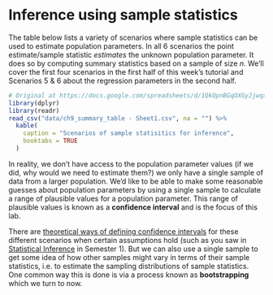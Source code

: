 # Inference using sample statistics {-}

The table below lists a variety of scenarios where sample statistics can be used to estimate population parameters. In all 6 scenarios the point estimate/sample statistic *estimates* the unknown population parameter. It does so by computing summary statistics based on a sample of size $n$. We'll cover the first four scenarios in the first half of this week's tutorial and  Scenarios 5 & 6 about the regression parameters in the second half.

```r
# Original at https://docs.google.com/spreadsheets/d/1QkOpnBGqOXGyJjwqx1T2O5G5D72wWGfWlPyufOgtkk4/edit#gid=0
library(dplyr)
library(readr)
read_csv("data/ch9_summary_table - Sheet1.csv", na = "") %>% 
  kable(
    caption = "Scenarios of sample statisitics for inference", 
    booktabs = TRUE
  )
```

In reality, we don't have access to the population parameter values (if we did, why would we need to estimate them?) we only have a single sample of data from a larger population. We'd like to be able to make some reasonable guesses about population parameters by using a single sample to calculate a range of plausible values for a population parameter. This range of plausible values is known as a **confidence interval** and is the focus of this lab. 

There are [theoretical ways of defining confidence intervals](https://moodle.gla.ac.uk/pluginfile.php/1813455/mod_resource/content/1/Interval%20Estimates%20Summary.pdf) for these different scenarios when certain assumptions hold (such as you saw in [Statistical Inference](https://moodle.gla.ac.uk/course/view.php?id=4742) in Semester 1).  But we can also use a single sample to get some idea of how other samples might vary in terms of their sample statistics, i.e. to estimate the sampling distributions of sample statistics. One common way this is done is via a process known as **bootstrapping** which we turn to now.

<br>
<br>


